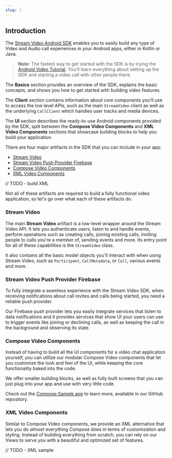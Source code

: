 ```yaml
---
slug: /
---
```


## Introduction

The [Stream Video Android SDK](https://github.com/GetStream/stream-video-android) enables you to easily build any type of Video and Audio call experiences in your Android apps, either in Kotlin or Java.

> **Note**: The fastest way to get started with the SDK is by trying the [Android Video Tutorial](01-tutorial.mdx). You'll learn everything about setting up the SDK and starting a video call with other people there.

The **Basics** section provides an overview of the SDK, explains the basic concepts, and shows you how to get started with building video features.

The **Client** section contains information about core components you'll use to access the low level APIs, such as the main `StreamVideo` client as well as the underlying `CallClient` which handles user tracks and media devices.

The **UI** section describes the ready-to-use Android components provided by the SDK, split between the **Compose Video Components** and  **XML Video Components** sections that showcase building blocks to help you build your application.

There are four major artifacts in the SDK that you can include in your app:

- [Stream Video](https://github.com/GetStream/stream-video-android/tree/main/stream-video-android)
- [Stream Video Push Provider Firebase](https://github.com/GetStream/stream-video-android/tree/main/stream-video-android-pushprovider-firebase)
- [Compose Video Components](https://github.com/GetStream/stream-video-android/tree/main/stream-video-android-compose)
- [XML Video Components](https://github.com/GetStream/stream-video-android/tree/main/stream-video-android-xml)

// TODO - build XML

Not all of these artifacts are required to build a fully functional video application, so let's go over what each of these artifacts do.

### Stream Video

The main **Stream Video** artifact is a low-level wrapper around the Stream Video API. It lets you authenticate users, listen to and handle events, perform operations such as creating calls, joining existing calls, inviting people to calls you're a member of, sending events and more. Its entry point for all of these capabilities is the `StreamVideo` class.

It also contains all the basic model objects you'll interact with when using Stream Video, such as `Participant`, `CallMetadata`, or `Call`, various events and more.

### Stream Video Push Provider Firebase

To fully integrate a seamless experience with the Stream Video SDK, when receiving notifications about call invites and calls being started, you need a reliable push provider.

Our Firebase push provider lets you easily integrate services that listen to data notifications and it provides services that show UI your users can use to trigger events like joining or declining calls, as well as keeping the call in the background and observing its state.

### Compose Video Components

Instead of having to build all the UI components for a video chat application yourself, you can utilize our modular Compose Video components that let you customize the look and feel of the UI, while keeping the core functionality baked into the code.

We offer smaller building blocks, as well as fully built screens that you can just plug into your app and use with very little code.

Check out the [Compose Sample app](https://github.com/GetStream/stream-video-android/tree/main/app) to learn more, available in our GitHub repository.

### XML Video Components

Similar to Compose Video components, we provide an XML alternative that lets you do _almost_ everything Compose does in terms of customization and styling. Instead of building everything from scratch, you can rely on our Views to serve you with a beautiful and optimized set of features.

// TODO - XML sample